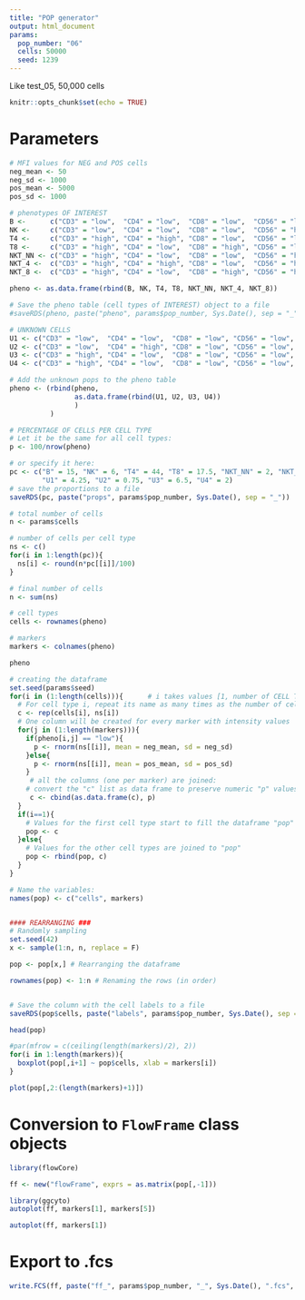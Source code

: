 ```yaml
---
title: "POP generator"
output: html_document
params:
  pop_number: "06"
  cells: 50000
  seed: 1239
---
```


Like test_05, 50,000 cells

```r
knitr::opts_chunk$set(echo = TRUE)
```

# Parameters
```r
# MFI values for NEG and POS cells
neg_mean <- 50
neg_sd <- 1000
pos_mean <- 5000
pos_sd <- 1000

# phenotypes OF INTEREST
B <-      c("CD3" = "low",  "CD4" = "low",  "CD8" = "low",  "CD56" = "low",  "CD19" = "high")
NK <-     c("CD3" = "low",  "CD4" = "low",  "CD8" = "low",  "CD56" = "high", "CD19" = "low")
T4 <-     c("CD3" = "high", "CD4" = "high", "CD8" = "low",  "CD56" = "low",  "CD19" = "low")
T8 <-     c("CD3" = "high", "CD4" = "low",  "CD8" = "high", "CD56" = "low",  "CD19" = "low")
NKT_NN <- c("CD3" = "high", "CD4" = "low",  "CD8" = "low",  "CD56" = "high", "CD19" = "low")
NKT_4 <-  c("CD3" = "high", "CD4" = "high", "CD8" = "low",  "CD56" = "high", "CD19" = "low")
NKT_8 <-  c("CD3" = "high", "CD4" = "low",  "CD8" = "high", "CD56" = "high", "CD19" = "low")

pheno <- as.data.frame(rbind(B, NK, T4, T8, NKT_NN, NKT_4, NKT_8))

# Save the pheno table (cell types of INTEREST) object to a file
#saveRDS(pheno, paste("pheno", params$pop_number, Sys.Date(), sep = "_"))

# UNKNOWN CELLS
U1 <- c("CD3" = "low",  "CD4" = "low",  "CD8" = "low", "CD56" = "low", "CD19" = "low")
U2 <- c("CD3" = "low",  "CD4" = "high", "CD8" = "low", "CD56" = "low", "CD19" = "low")
U3 <- c("CD3" = "high", "CD4" = "low",  "CD8" = "low", "CD56" = "low", "CD19" = "low")
U4 <- c("CD3" = "high", "CD4" = "low",  "CD8" = "low", "CD56" = "low", "CD19" = "high")

# Add the unknown pops to the pheno table
pheno <- (rbind(pheno, 
                as.data.frame(rbind(U1, U2, U3, U4))
                )
          )

# PERCENTAGE OF CELLS PER CELL TYPE
# Let it be the same for all cell types:
p <- 100/nrow(pheno)

# or specify it here:
pc <- c("B" = 15, "NK" = 6, "T4" = 44, "T8" = 17.5, "NKT_NN" = 2, "NKT_4" = 0.5, "NKT_8" = 1.5, 
        "U1" = 4.25, "U2" = 0.75, "U3" = 6.5, "U4" = 2)
# save the proportions to a file
saveRDS(pc, paste("props", params$pop_number, Sys.Date(), sep = "_"))

# total number of cells
n <- params$cells

# number of cells per cell type
ns <- c()
for(i in 1:length(pc)){
  ns[i] <- round(n*pc[[i]]/100)
}

# final number of cells
n <- sum(ns)

# cell types
cells <- rownames(pheno)

# markers
markers <- colnames(pheno)

pheno
```

```r
# creating the dataframe
set.seed(params$seed)
for(i in (1:length(cells))){      # i takes values [1, number of CELL TYPES]
  # For cell type i, repeat its name as many times as the number of cells 
  c <- rep(cells[i], ns[i]) 
  # One column will be created for every marker with intensity values
  for(j in (1:length(markers))){  
    if(pheno[i,j] == "low"){
      p <- rnorm(ns[[i]], mean = neg_mean, sd = neg_sd)
    }else{
      p <- rnorm(ns[[i]], mean = pos_mean, sd = pos_sd)
    }
     # all the columns (one per marker) are joined:
    # convert the "c" list as data frame to preserve numeric "p" values after cbind-ing
     c <- cbind(as.data.frame(c), p)  
  }
  if(i==1){
    # Values for the first cell type start to fill the dataframe "pop"
    pop <- c
  }else{
    # Values for the other cell types are joined to "pop"
    pop <- rbind(pop, c)
  }
}

# Name the variables:
names(pop) <- c("cells", markers)


#### REARRANGING ###
# Randomly sampling
set.seed(42)
x <- sample(1:n, n, replace = F)

pop <- pop[x,] # Rearranging the dataframe

rownames(pop) <- 1:n # Renaming the rows (in order)


# Save the column with the cell labels to a file
saveRDS(pop$cells, paste("labels", params$pop_number, Sys.Date(), sep = "_"))

head(pop)
```

```r
#par(mfrow = c(ceiling(length(markers)/2), 2))
for(i in 1:length(markers)){
  boxplot(pop[,i+1] ~ pop$cells, xlab = markers[i])
}
```

```r
plot(pop[,2:(length(markers)+1)])
```

# Conversion to `FlowFrame` class objects
```r
library(flowCore)

ff <- new("flowFrame", exprs = as.matrix(pop[,-1])) 
```

```r
library(ggcyto)
autoplot(ff, markers[1], markers[5])
```

```r
autoplot(ff, markers[1])
```

# Export to .fcs
```r
write.FCS(ff, paste("ff_", params$pop_number, "_", Sys.Date(), ".fcs", sep = ""))
```




